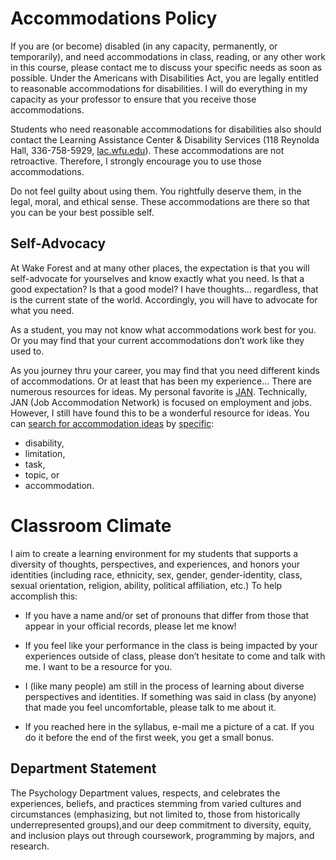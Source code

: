 

# Accommodations Policy

If you are (or become) disabled (in any capacity, permanently, or temporarily), and need accommodations in class, reading, or any other work in this course, please contact me to discuss your specific needs as soon as possible. Under the Americans with Disabilities Act, you are legally entitled to reasonable accommodations for disabilities. I will do everything in my capacity as your professor to ensure that you receive those accommodations. 

Students who need reasonable accommodations for disabilities also should contact the Learning Assistance Center \& Disability Services  (118 Reynolda Hall, 336-758-5929,  [lac.wfu.edu](https://lac.wfu.edu/)). These accommodations are not retroactive.  Therefore, I strongly encourage you to use those accommodations. 

Do not feel guilty about using them. You rightfully deserve them, in the legal, moral, and ethical sense. These accommodations are there so that you can be your best possible self. 


## Self-Advocacy

At Wake Forest and at many other places, the expectation is that you will self-advocate for yourselves and know exactly what you need. Is that a good expectation? Is that a good model? I have thoughts... regardless, that is the current state of the world. Accordingly, you will have to advocate for what you need. 

As a student, you may not know what accommodations work best for you. Or you may find that your current accommodations don't work like they used to. 

As you journey thru your career, you may find that you need different kinds of accommodations. Or at least that has been my experience... There are numerous resources for ideas. My personal favorite is [JAN](https://askjan.org/). Technically, JAN (Job Accommodation Network) is focused on employment and jobs. However, I still have found this to be a wonderful resource for ideas. You can [search for accommodation ideas](https://askjan.org/soar.cfm) by [specific](https://askjan.org/a-to-z.cfm):

  - disability,
  - limitation,
  - task,
  - topic, or
  - accommodation.

# Classroom Climate

I aim to create a learning environment for my students that supports a diversity of thoughts, perspectives, and experiences, and honors your identities (including race, ethnicity, sex, gender, gender-identity, class, sexual orientation, religion, ability, political affiliation, etc.) To help accomplish this:

- If you have a name and/or set of pronouns that differ from those that appear in your official records, please let me know!

- If you feel like your performance in the class is being impacted by your experiences outside of class, please don't hesitate to come and talk with me. I want to be a resource for you. 

- I (like many people) am still in the process of learning about diverse perspectives and identities. If something was said in class (by anyone) that made you feel uncomfortable, please talk to me about it. 

- If you reached here in the syllabus, e-mail me a picture of a cat. If you do it before the end of the first week, you get a small bonus.

## Department Statement

The Psychology Department values, respects, and celebrates the experiences, beliefs, and practices stemming from varied cultures and circumstances (emphasizing, but not limited to, those from historically underrepresented groups),and our deep commitment to diversity, equity, and inclusion plays out through coursework, programming by majors, and research. 

